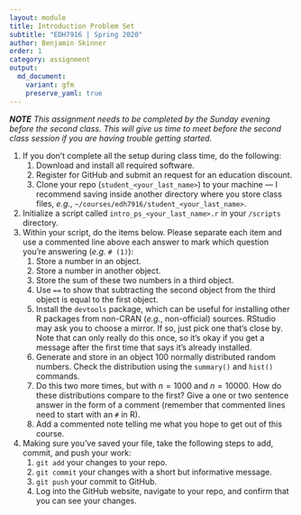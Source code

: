 ```yaml
---
layout: module
title: Introduction Problem Set
subtitle: "EDH7916 | Spring 2020"
author: Benjamin Skinner
order: 1
category: assignment
output:
  md_document:
    variant: gfm
    preserve_yaml: true
---
```


_**NOTE** This assignment needs to be completed by the Sunday evening
before the second class. This will give us time to meet before the
second class session if you are having trouble getting started._

1. If you don't complete all the setup during class time, do the following:
    1. Download and install all required software.
    2. Register for GitHub and submit an request for an education
    discount.
    3. Clone your repo (`student_<your_last_name>`) to your machine
    --- I recommend saving inside another directory where you store
    class files, _e.g._,
    `~/courses/edh7916/student_<your_last_name>`.
1. Initialize a script called `intro_ps_<your_last_name>.r` in your
   `/scripts` directory.
1. Within your script, do the items below. Please separate each item
   and use a commented line above each answer to mark which question
   you're answering (_e.g._ `# (1)`):
     1. Store a number in an object.
	 1. Store a number in another object.
	 1. Store the sum of these two numbers in a third object.
	 1. Use `==` to show that subtracting the second object from the
        third object is equal to the first object.
	 1. Install the `devtools` package, which can be useful for
        installing other R packages from non-CRAN (_e.g._,
        non-official) sources. RStudio may ask you to choose a
        mirror. If so, just pick one that's close by. Note that can
        only really do this once, so it's okay if you get a message
        after the first time that says it's already installed.
	 1. Generate and store in an object 100 normally distributed
        random numbers. Check the distribution using the `summary()`
        and `hist()` commands.
	 1. Do this two more times, but with $n=1000$ and $n=10000$. How
        do these distributions compare to the first? Give a one or two
        sentence answer in the form of a comment (remember that
        commented lines need to start with an `#` in R).
	 1. Add a commented note telling me what you hope to get out of
        this course.
1. Making sure you've saved your file, take the following steps to
   add, commit, and push your work:
   1. `git add` your changes to your repo.
   2. `git commit` your changes with a short but informative message.
   3. `git push` your commit to GitHub.
   4. Log into the GitHub website, navigate to your repo, and
      confirm that you can see your changes.
